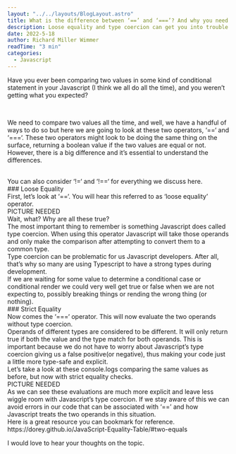 ```yaml
---
layout: "../../layouts/BlogLayout.astro"
title: What is the difference between ‘==’ and ‘===’? And why you need to know.
description: Loose equality and type coercion can get you into trouble sometimes.
date: 2022-5-18
author: Richard Miller Wimmer
readTime: "3 min"
categories:
  - Javascript
---
```


Have you ever been comparing two values in some kind of conditional statement in your Javascript (I think we all do all the time), and you weren’t getting what you expected?

<br />

We need to compare two values all the time, and well, we have a handful of ways to do so but here we are going to look at these two operators, ‘==‘ and ‘===‘. These two operators might look to be doing the same thing on the surface, returning a boolean value if the two values are equal or not. However, there is a big difference and it’s essential to understand the differences.

<br />
You can also consider ‘!=‘ and ‘!==‘ for everything we discuss here.
<br />
### Loose Equality
<br />
First, let’s look at ‘==‘. You will hear this referred to as ‘loose equality’ operator.
<br />
PICTURE NEEDED
<br />
Wait, what? Why are all these true?
<br />
The most important thing to remember is something Javascript does called type coercion.
When using this operator Javascript will take those operands and only make the comparison
after attempting to convert them to a common type.
<br />
Type coercion can be problematic for us Javascript developers. After all, that’s
why so many are using Typescript to have a strong types during development.
<br />
If we are waiting for some value to determine a conditional case or conditional render
we could very well get true or false when we are not expecting to, possibly breaking
things or rending the wrong thing (or nothing).
<br />
### Strict Equality
<br />
Now comes the ‘===‘ operator. This will now evaluate the two operands without type
coercion.
<br />
Operands of different types are considered to be different. It will only return true
if both the value and the type match for both operands. This is important because
we do not have to worry about Javascript’s type coercion giving us a false positive(or
negative), thus making your code just a little more type-safe and explicit.
<br />
Let’s take a look at these console.logs comparing the same values as before, but
now with strict equality checks.
<br />
PICTURE NEEDED
<br />
As we can see these evaluations are much more explicit and leave less wiggle room
with Javascript’s type coercion. If we stay aware of this we can avoid errors in
our code that can be associated with ‘==’ and how Javascript treats the two operands
in this situation.
<br />
Here is a great resource you can bookmark for reference. https://dorey.github.io/JavaScript-Equality-Table/#two-equals
<br />

I would love to hear your thoughts on the topic.
